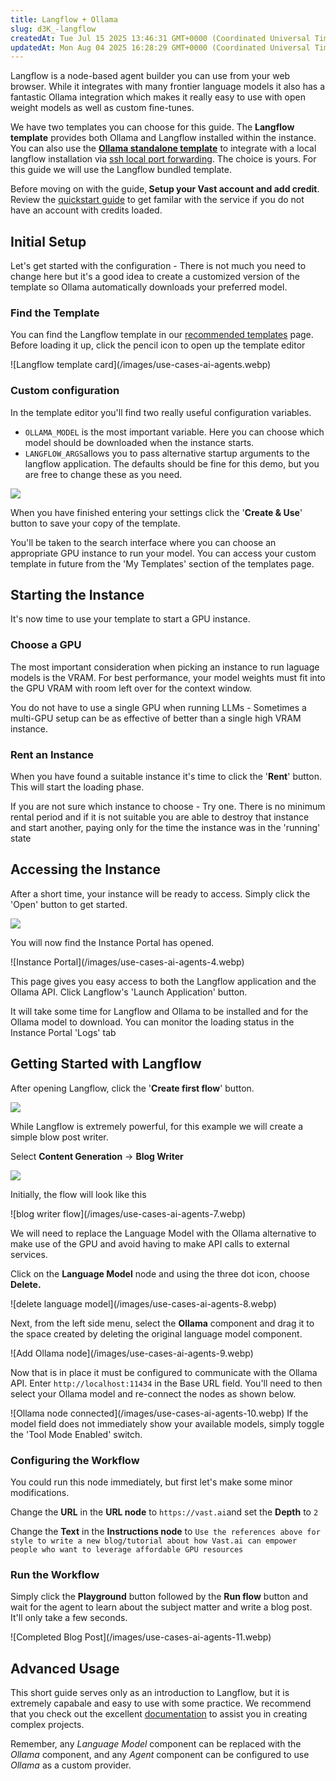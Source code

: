 ```yaml
---
title: Langflow + Ollama
slug: d3K_-langflow
createdAt: Tue Jul 15 2025 13:46:31 GMT+0000 (Coordinated Universal Time)
updatedAt: Mon Aug 04 2025 16:28:29 GMT+0000 (Coordinated Universal Time)
---
```


Langflow is a node-based agent builder you can use from your web browser.  While it integrates with many frontier language models it also has a fantastic Ollama integration which makes it really easy to use with open weight models as well as custom fine-tunes.

We have two templates you can choose for this guide.  The **Langflow template** provides both Ollama and Langflow installed within the instance.  You can also use the [**Ollama standalone template**](https://cloud.vast.ai/?ref_id=62897&creator_id=62897&name=Ollama) to integrate with a local langflow installation via [ssh local port forwarding](/documentation/instances/sshscp#Yj5Wh).  The choice is yours. For this guide we will use the Langflow bundled template.

Before moving on with the guide,**&#x20;Setup your Vast account and add credit**. Review the [quickstart guide](/documentation/get-started/quickstart) to get familar with the service if you do not have an account with credits loaded.

## Initial Setup

Let's get started with the configuration - There is not much you need to change here but it's a good idea to create a customized version of the template so Ollama automatically downloads your preferred model.

### Find the Template

You can find the Langflow template in our [recommended templates](https://cloud.vast.ai/templates/) page.  Before loading it up, click the pencil icon to open up the template editor

<Frame caption="Langflow Template">
![Langflow template card](/images/use-cases-ai-agents.webp)
</Frame>

### Custom configuration

In the template editor you'll find two really useful configuration variables.

- `OLLAMA_MODEL` is the most important variable.  Here you can choose which model should be downloaded when the instance starts.
- `LANGFLOW_ARGS`allows you to pass alternative startup arguments to the langflow application.  The defaults should be fine for this demo, but you are free to change these as you need.

![](/images/use-cases-ai-agents-2.webp)

When you have finished entering your settings click the '**Create & Use**' button to save your copy of the template.

You'll be taken to the search interface where you can choose an appropriate GPU instance to run your model.  You can access your custom template in future from the 'My Templates' section of the templates page.

## Starting the Instance

It's now time to use your template to start a GPU instance.

### Choose a GPU

The most important consideration when picking an instance to run laguage models is the VRAM.  For best performance, your model weights must fit into the GPU VRAM with room left over for the context window.&#x20;

You do not have to use a single GPU when running LLMs - Sometimes a multi-GPU setup can be as effective of better than a single high VRAM instance.

### Rent an Instance

When you have found a suitable instance it's time to click the '**Rent**' button.  This will start the loading phase.

<Note>
  If you are not sure which instance to choose - Try one.  There is no minimum rental period and if it is not suitable you are able to destroy that instance and start another, paying only for the time the instance was in the 'running' state
</Note>

## Accessing the Instance

After a short time, your instance will be ready to access.  Simply click the 'Open' button to get started.



![](/images/use-cases-ai-agents-3.webp)

You will now find the Instance Portal has opened.&#x20;

<Frame caption="Instance Portal">
![Instance Portal](/images/use-cases-ai-agents-4.webp)
</Frame>

This page gives you easy access to both the Langflow application and the Ollama API.  Click Langflow's 'Launch Application' button.&#x20;

<Note>
  It will take some time for Langflow and Ollama to be installed and for the Ollama model to download.  You can monitor the loading status in the Instance Portal 'Logs' tab&#x20;
</Note>

## Getting Started with Langflow

After opening Langflow, click the '**Create first flow**' button.

![](/images/use-cases-ai-agents-5.webp)

While Langflow is extremely powerful, for this example we will create a simple blow post writer.

Select **Content Generation** -> **Blog Writer**

![](/images/use-cases-ai-agents-6.webp)

Initially, the flow will look like this

<Frame caption="Blog Writer Defaults">
![blog writer flow](/images/use-cases-ai-agents-7.webp)
</Frame>

We will need to replace the Language Model with the Ollama alternative to make use of the GPU and avoid having to make API calls to external services.&#x20;

Click on the **Language Model** node and using the three dot icon, choose **Delete.**

<Frame caption="Delete Language Model">
![delete language model](/images/use-cases-ai-agents-8.webp)
</Frame>

Next, from the left side menu, select the **Ollama** component and drag it to the space created by deleting the original language model component.

<Frame caption="Add Ollama Node">
![Add Ollama node](/images/use-cases-ai-agents-9.webp)
</Frame>

Now that is in place it must be configured to communicate with the Ollama API. Enter `http://localhost:11434` in the Base URL field.  You'll need to then select your Ollama model and re-connect the nodes as shown below.

<Frame caption="Ollama Node Connected">
![Ollama node connected](/images/use-cases-ai-agents-10.webp)
</Frame>

<Note>
  If the model field does not immediately show your available models, simply toggle the 'Tool Mode Enabled' switch.
</Note>

### Configuring the Workflow

You could run this node immediately, but first let's make some minor modifications.

Change the **URL** in the **URL node** to `https://vast.ai`and set the **Depth** to `2`

Change the **Text** in the **Instructions node** to `Use the references above for style to write a new blog/tutorial about how Vast.ai can empower people who want to leverage affordable GPU resources`

### Run the Workflow

Simply click the **Playground** button followed by the **Run flow** button and wait for the agent to learn about the subject matter and write a blog post.  It'll only take a few seconds.

<Frame caption="Completed Blog Post">
![Completed Blog Post](/images/use-cases-ai-agents-11.webp)
</Frame>

## Advanced Usage

This short guide serves only as an introduction to Langflow, but it is extremely capabale and easy to use with some practice.  We recommend that you check out the excellent [documentation](https://docs.langflow.org/about-langflow) to assist you in creating complex projects.

Remember, any *Language Model* component can be replaced with the *Ollama* component, and any *Agent* component can be configured to use *Ollama* as a custom provider.


